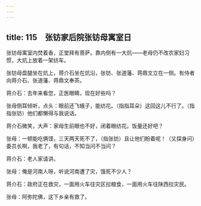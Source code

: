 ```yaml
---
---
---
```

title: 115　张钫家后院张钫母寓室日
---




张钫母寓室内焚着香，正堂拜有菩萨。靠内侧有一大炕——老母仍不改农家妇习惯，大炕上放着一架纺车。

张钫母盘腿坐在炕上，蒋介石坐在炕沿，张钫、张道藩、蒋鼎文立在一侧。有侍者向蒋介石、张道藩、蒋鼎文奉茶。

蒋介石：去年来看您，正医眼睛，现在好些吗？

张母侧耳倾听，点头：眼前还飞蛾子，能纺花。（指指耳朵）这回这儿不行了。（指指张钫）他们都懒得与我说话。

蒋介石微笑，大声：家母生前眼也不好，闭着眼纺花。饭量还好吧？

张母：一顿能吃俩馍，三天两天死不了，（指张钫）且让他们盼着呢！（又探身问）委员长啊，我老了，有句话，不知当问不当问？

蒋介石：老人家请讲。

张母：俺是河南人呀，听说河南遭了灾，饿死不少人？

蒋介石：政府正在救灾，一面用火车往灾区拉粮食，一面用火车往陕西拉灾民。

张母：阿弥陀佛，这下乡亲有救了。
